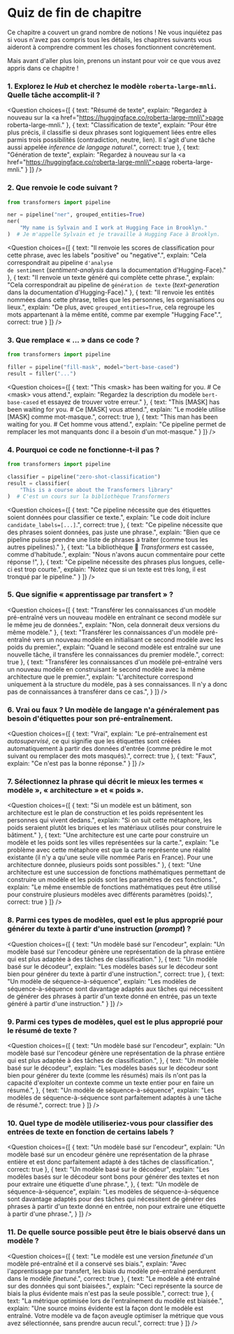 <!-- DISABLE-FRONTMATTER-SECTIONS -->

# Quiz de fin de chapitre

<CourseFloatingBanner
    chapter={1}
    classNames="absolute z-10 right-0 top-0"
/>

Ce chapitre a couvert un grand nombre de notions ! Ne vous inquiétez pas si vous n'avez pas compris tous les détails, les chapitres suivants vous aideront à comprendre comment les choses fonctionnent concrètement.

Mais avant d'aller plus loin, prenons un instant pour voir ce que vous avez appris dans ce chapitre !


### 1. Explorez le *Hub* et cherchez le modèle `roberta-large-mnli`. Quelle tâche accomplit-il ?


<Question
	choices={[
		{
			text: "Résumé de texte",
			explain: "Regardez à nouveau sur la <a href=\"https://huggingface.co/roberta-large-mnli\">page roberta-large-mnli</a>."
		},
		{
			text: "Classification de texte",
			explain: "Pour être plus précis, il classifie si deux phrases sont logiquement liées entre elles parmis trois possibilités (contradiction, neutre, lien). Il s'agit d'une tâche aussi appelée <em>inference de langage naturel</em>.",
			correct: true
		},
		{
			text: "Génération de texte",
			explain: "Regardez à nouveau sur la <a href=\"https://huggingface.co/roberta-large-mnli\">page roberta-large-mnli</a>."
		}
	]}
/>

### 2. Que renvoie le code suivant ?

```py
from transformers import pipeline

ner = pipeline("ner", grouped_entities=True)
ner(
    "My name is Sylvain and I work at Hugging Face in Brooklyn."
)  # Je m'appelle Sylvain et je travaille à Hugging Face à Brooklyn.
```

<Question
	choices={[
		{
			text: "Il renvoie les scores de classification pour cette phrase, avec les labels \"positive\" ou \"negative\".",
			explain: "Cela correspondrait au pipeline <code>d'analyse de sentiment</code> (<i>sentiment-analysis</i> dans la documentation d'Hugging-Face)."
		},
		{
			text: "Il renvoie un texte généré qui complète cette phrase.",
			explain: "Cela correspondrait au pipeline de <code>génération de texte</code> (<i>text-generation</i> dans la documentation d'Hugging-Face)."
		},
		{
			text: "Il renvoie les entités nommées dans cette phrase, telles que les personnes, les organisations ou lieux.",
			explain: "De plus, avec <code>grouped_entities=True</code>, cela regroupe les mots appartenant à la même entité, comme par exemple \"Hugging Face\".",
			correct: true
		}
	]}
/>

### 3. Que remplace « ... » dans ce code ?

```py
from transformers import pipeline

filler = pipeline("fill-mask", model="bert-base-cased")
result = filler("...")
```

<Question
	choices={[
		{
			text: "This &#60;mask> has been waiting for you. # Ce &#60;mask> vous attend.",
			explain: "Regardez la description du modèle <code>bert-base-cased</code> et essayez de trouver votre erreur."
		},
		{
			text: "This [MASK] has been waiting for you. # Ce [MASK] vous attend.",
			explain: "Le modèle utilise [MASK] comme mot-masque.",
			correct: true
		},
		{
			text: "This man has been waiting for you. # Cet homme vous attend.",
			explain: "Ce pipeline permet de remplacer les mot manquants donc il a besoin d'un mot-masque."
		}
	]}
/>

### 4. Pourquoi ce code ne fonctionne-t-il pas ?

```py
from transformers import pipeline

classifier = pipeline("zero-shot-classification")
result = classifier(
    "This is a course about the Transformers library"
)  # C'est un cours sur la bibliothèque Transformers
```

<Question
	choices={[
		{
			text: "Ce pipeline nécessite que des étiquettes soient données pour classifier ce texte.",
			explain: "Le code doit inclure <code>candidate_labels=[...]</code>.",
			correct: true
		},
		{
			text: "Ce pipeline nécessite que des phrases soient données, pas juste une phrase.",
			explain: "Bien que ce pipeline puisse prendre une liste de phrases à traiter (comme tous les autres pipelines)."
		},
		{
			text: "La bibliothèque 🤗 <i>Transformers</i> est cassée, comme d'habitude.",
			explain: "Nous n'avons aucun commentaire pour cette réponse !",
		},
		{
			text: "Ce pipeline nécessite des phrases plus longues, celle-ci est trop courte.",
			explain: "Notez que si un texte est très long, il est tronqué par le pipeline."
		}
	]}
/>

### 5. Que signifie « apprentissage par transfert » ?

<Question
	choices={[
		{
			text: "Transférer les connaissances d'un modèle pré-entraîné vers un nouveau modèle en entraînant ce second modèle sur le même jeu de données.",
			explain: "Non, cela donnerait deux versions du même modèle."
		},
		{
			text: "Transférer les connaissances d'un modèle pré-entraîné vers un nouveau modèle en initialisant ce second modèle avec les poids du premier.",
			explain: "Quand le second modèle est entraîné sur une nouvelle tâche, il transfère les connaissances du premier modèle.",
			correct: true
		},
		{
			text: "Transférer les connaissances d'un modèle pré-entraîné vers un nouveau modèle en construisant le second modèle avec la même architecture que le premier.",
			explain: "L'architecture correspond uniquement à la structure du modèle, pas à ses connaissances. Il n'y a donc pas de connaissances à transférer dans ce cas.",
		}
	]}
/>

### 6. Vrai ou faux ? Un modèle de langage n'a généralement pas besoin d'étiquettes pour son pré-entraînement.


<Question
	choices={[
		{
			text: "Vrai",
			explain: "Le pré-entraînement est <em>autosupervisé</em>, ce qui signifie que les étiquettes sont créées automatiquement à partir des données d'entrée (comme prédire le mot suivant ou remplacer des mots masqués).",
			correct: true
		},
		{
			text: "Faux",
			explain: "Ce n'est pas la bonne réponse."
		}
	]}
/>

### 7. Sélectionnez la phrase qui décrit le mieux les termes « modèle », « architecture » et « poids ».

<Question
	choices={[
		{
			text: "Si un modèle est un bâtiment, son architecture est le plan de construction et les poids représentent les personnes qui vivent dedans.",
			explain: "Si on suit cette métaphore, les poids seraient plutôt les briques et les matériaux utilisés pour construire le bâtiment."
		},
		{
			text: "Une architecture est une carte pour construire un modèle et les poids sont les villes représentées sur la carte.",
			explain: "Le problème avec cette métaphore est que la carte représente une réalité existante (il n'y a qu'une seule ville nommée Paris en France). Pour une architecture donnée, plusieurs poids sont possibles."
		},
		{
			text: "Une architecture est une succession de fonctions mathématiques permettant de construire un modèle et les poids sont les paramètres de ces fonctions.",
			explain: "Le même ensemble de fonctions mathématiques peut être utilisé pour construire plusieurs modèles avec différents paramètres (poids).",
			correct: true
		}
	]}
/>


### 8. Parmi ces types de modèles, quel est le plus approprié pour générer du texte à partir d'une instruction (*prompt*) ?

<Question
	choices={[
		{
			text: "Un modèle basé sur l'encodeur",
			explain: "Un modèle basé sur l'encodeur génère une représentation de la phrase entière qui est plus adaptée à des tâches de classification."
		},
		{
			text: "Un modèle basé sur le décodeur",
			explain: "Les modèles basés sur le décodeur sont bien pour générer du texte à partir d'une instruction.",
			correct: true
		},
		{
			text: "Un modèle de séquence-à-séquence",
			explain: "Les modèles de séquence-à-séquence sont davantage adaptés aux tâches qui nécessitent de générer des phrases à partir d'un texte donné en entrée, pas un texte généré à partir d'une instruction."
		}
	]}
/>

### 9. Parmi ces types de modèles, quel est le plus approprié pour le résumé de texte ?

<Question
	choices={[
		{
			text: "Un modèle basé sur l'encodeur",
			explain: "Un modèle basé sur l'encodeur génère une représentation de la phrase entière qui est plus adaptée à des tâches de classification.",
		},
		{
			text: "Un modèle basé sur le décodeur",
			explain: "Les modèles basés sur le décodeur sont bien pour générer du texte (comme les résumés) mais ils n'ont pas la capacité d'exploiter un contexte comme un texte entier pour en faire un résumé.",
		},
		{
			text: "Un modèle de séquence-à-séquence",
			explain: "Les modèles de séquence-à-séquence sont parfaitement adaptés à une tâche de résumé.",
			correct: true
		}
	]}
/>

### 10. Quel type de modèle utiliseriez-vous pour classifier des entrées de texte en fonction de certains labels ?

<Question
	choices={[
		{
			text: "Un modèle basé sur l'encodeur",
			explain: "Un modèle basé sur un encodeur génère une représentation de la phrase entière et est donc parfaitement adapté à des tâches de classification.",
			correct: true
		},
		{
			text: "Un modèle basé sur le décodeur",
			explain: "Les modèles basés sur le décodeur sont bons pour générer des textes et non pour extraire une étiquette d'une phrase.",
		},
		{
			text: "Un modèle de séquence-à-séquence",
			explain: "Les modèles de séquence-à-séquence sont davantage adaptés pour des tâches qui nécessitent de générer des phrases à partir d'un texte donné en entrée, non pour extraire une étiquette à partir d'une phrase.",
		}
	]}
/>

### 11. De quelle source possible peut être le biais observé dans un modèle ?

<Question
	choices={[
		{
			text: "Le modèle est une version <i>finetunée</i> d'un modèle pré-entraîné et il a conservé ses biais.",
			explain: "Avec l'apprentissage par transfert, les biais du modèle pré-entraîné perdurent dans le modèle <i>finetuné</i>.",
			correct: true
		},
		{
			text: "Le modèle a été entraîné sur des données qui sont biaisées.",
			explain: "Ceci représente la source de biais la plus évidente mais n'est pas la seule possible.",
			correct: true
		},
		{
			text: "La métrique optimisée lors de l'entraînement du modèle est biaisée.",
			explain: "Une source moins évidente est la façon dont le modèle est entraîné. Votre modèle va de façon aveugle optimiser la métrique que vous avez sélectionnée, sans prendre aucun recul.",
			correct: true
		}
	]}
/>
